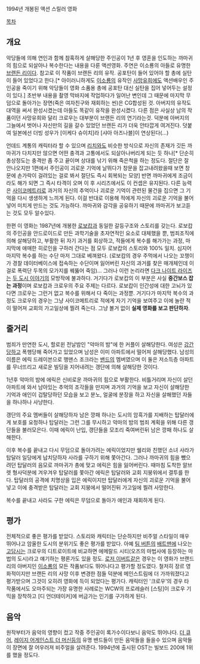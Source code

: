 1994년 개봉된 액션 스릴러 영화

{{{#!html
<object width="420" height="315"><param name="movie" value="https://www.youtube.com/v/lzbRSD_rM1A?version=3&amp;hl=en_US&amp;rel=0"></param><param name="allowFullScreen" value="true"></param><param name="allowscriptaccess" value="always"></param><embed src="https://www.youtube.com/v/lzbRSD_rM1A?version=3&amp;hl=en_US&amp;rel=0" type="application/x-shockwave-flash" width="420" height="315" allowscriptaccess="always" allowfullscreen="true"></embed></object>
}}}
[[목차]]
== 개요 ==
악당들에 의해 연인과 함께 참혹하게 살해당한 주인공이 1년 후 영혼을 인도하는 까마귀의 힘으로 되살아나 복수한다는 내용을 다룬 액션영화. 주연은 이소룡의 아들로 유명한 [[브랜든 리]]이다. 참고로 이 작품이 브랜든 리의 유작. 공포탄이 들어 있어야 할 총에 실탄이 들어 있었다고 한다.[* 아이러니하게도 [[이소룡]]의 유작인 [[사망유희]]에도 액션배우인 주인공을 죽이기 위해 악당들이 영화 소품용 총에 공포탄 대신 실탄을 집어 넣어두는 설정이 있다.] 초반부 내용을 촬영 막바지에 작업하다가 일어난 변인데 그 때문에 마지막 무덤으로 돌아가는 장면(죽은 여자친구와 재회하는 씬)은 CG합성된 것.  아버지의 유작도 대역을 써서 완성시켰는데 아들도 똑같이 유작을 완성시켰다.  다른 점은 사실상 남의 작품이던 사망유희와 달리 크로우는 대부분이 브랜든 리의 연기라는것.  덕분에 아버지의 그늘에서 벗어나 자신만의 길을 갈수 있었던 브랜든 리가 더욱 안타깝게 여겨진다.  덧붙여 일본에선 더빙 성우가 [이케다 슈이치]라 [샤아 아즈나블]이 연상된다(...)

언데드 계통의 캐릭터라 할 수 있으며 [[리치]]와도 비슷한 방식으로 자신의 존재가 깃든 까마귀가 다치지만 않으면 어떤 충격과 고통에서도 되살아나버리게 되는 듯 하나[* 단순히 총상정도는 충격만 좀 주고 끝이며 상대를 낚기 위해 죽은척을 하는 정도다.  절단은 잘 안나오지만 1편에서 주인공이 괴로운 기억에 날뛰다가 창문을 잡고내려왔을때 보면 창문에 손가락이 걸려있는 걸로 봐서 절단도 즉시 회복되는 모양] 반면 까마귀에게 조금이라도 해가 되면 그 즉시 타격이 오며 이 후 시리즈에서도 이 컨셉은 유지된다.  다른 능력은 [[사이코메트리]]로 과거의 자신의 추억이나 괴로운 기억이 관련된 물건을 집으면 그 기억을 다시 생생하게 느끼게 된다.  이걸 반대로 이용해 적에게 자신의 괴로운 기억을 불어넣어 미치게 만드는 것도 가능하다.  까마귀와 감각을 공유하기 때문에 까마귀가 보고듣는 것도 모두 알수있다.

한편 이 영화는 1987년에 개봉한 [[로보캅]]과 동일한 갈등구조와 스토리를 갖는다. 로보캅의 주인공을 안드로이드로 만든 과학기술을 초자연적인 요소로 대체했을 뿐, 범죄조직에 의해 살해당하고, 부활한 뒤 자기 과거를 회상하고, 적들에게 복수를 해가가는 과정, 마지막에 애매한 히로인을 구하러 간다는 점 모두 로보캅의 스토리와 100% 일치. 심지어 마지막 복수를 하는 수단 마저 그대로 베껴왔다. (로보캅의 경우 주먹에서 나오는 꼬챙이가 경찰 데이터베이스에 접속하는 수단이며 잃어버린 자신의 과거를 찾은 매개체인데 이걸로 폭력단 두목의 모가지를 꿰뚫어 죽임)... 그러나 이런 논리라면 [[다크 나이트 라이즈]]는 [[두 도시 이야기]]의 모방작에 불과하다.  거기다가 로보캅의 이 부분은 사실 '''중간보스 잡는 과정'''이며 로보캅과 크로우의 주요 주제는 다르다.  로보캅이 인간성에 대한 고뇌가 있다면 크로우는 그런거 없고 복수를 위해서 다 죽이는 과정뿐.  거기다가 마지막 복수의 과정도 크로우의 경우는 그냥 사이코메트리로 적에게 자기 기억을 보여주고 이에 놀란 적이 떨어져 교회의 가고일상에 찔려 죽는다.  그냥 볼거 없이 '''실제 영화를 보고 판단하자'''. 

== 줄거리 ==
범죄가 만연한 도시, 할로윈 전날밤인 "악마의 밤"에 한 커플이 살해당한다.  여성은 [[강간]]당하고 폭행당해 죽어가고 있었으며 남성은 이미 아파트에서 떨어져 살해당했다.  남성의 이름은 에릭 드레이븐으로 행맨스 조크라는 [[밴드]]의 멤버였으며 이 둘은 저소득층 아파트를 무너뜨리고 새로운 빌딩을 지어내려는 갱단에 의해 살해당한 것이다.

1년후 악마의 밤에 에릭은 신비로운 까마귀의 힘으로 부활한다.  비틀거리며 자신이 살던 아파트에 와서 남아있는 추억의 조각들을 만지며 과거의 기억을 보고 자신이 살해당한 기억과 애인이 겁탈당하던 모습을 보고 분노, 얼굴에 분장을 하고 자신을 살해했던 자들을 하나하나 사냥한다.  

갱단의 주요 멤버들이 살해당하자 남은 깡패 하나는 도시의 암흑가를 지배하는 탑달러에게 보호를 요청하나 탑달러는 그런 그를 무시하고 악마의 밤의 범죄 계획을 위해 다른 갱단들을 불러모은다.  이때 에릭이 난입, 갱단들을 모조리 죽여버린뒤 남은 깡패 하나도 살해한다.

이후 복수를 끝내고 다시 무덤으로 돌아가려는 에릭이었지만 쉘리와 친했던 소녀 사라가 탑달러 일당에게 납치당하자 사라를 구하기 위해 쫓아간다.  그러나 까마귀의 힘을 뺐으려던 탑달러의 음모로 까마귀가 총에 맞고 에릭은 힘을 잃어버린다.  때마침 도착한 알브렛 형사덕분에 겨우겨우 탑달러를 쫓아간 에릭은 탑달러와 교회 지붕위에서 결투를 한다.  탑달러의 공격에 치명상을 입은 에릭이지만 탑달러에게 자신의 괴로운 기억을 불어넣고 이에 충격받은 탑달러는 교회 지붕에서 떨어진뒤 가고일에 찔려 사망한다.

복수를 끝내고 사라도 구한 에릭은 무덤으로 돌아가 애인과 재회하게 된다.

== 평가 ==
전체적으로 좋은 평가를 받았다.  스토리와 캐릭터는 단순하지만 비주얼 스타일이 매우 뛰어나고 암울한 도시의 분위기도 좋은 평가를 받았다.  아예 [[팀 버튼]]의 [[배트맨]]에 나오는 [[고담]]시는 크로우의 디트로이트에 비교하면 에메랄드 시티(오즈의 마법사에 등장하는 마법의 도시)라고 얘기하는 평론가도 있을 정도.  [[로저 이버트]]같은 경우는 이 영화가 브랜드 리의 아버지인 [[이소룡]]의 모든 작품보다도 뛰어나다고 평가할 정도였다.  철저히 장르 영화적이지만 브랜든 리의 사망 이후 변경한 점들 덕분에 메인스트림에 더 가까워졌다고 평가받으며 그것이 오히려 영화에 득이 되었다는 평가다. 캐릭터인 '크로우'의 경우 타 작품에서도 오마주되는 가장 유명한 사례로는 WCW의 프로레슬러 [스팅]이 크로우 기믹을 장착하고 [디 언더테이커]에 버금가는 인기를 구가하게 된다.

== 음악 ==
원작부터가 음악의 영향이 컸고 작중 주인공이 록가수이다보니 음악도 뛰어나다.  [[더 큐어]], [[레이지 어게인스트 더 머신]]등의 유명 밴드들이 만든 음악들을 들을수 있으며 음악들이 장면에 잘 어우러져 비주얼을 살려준다.  1994년에 출시된 OST는 빌보드 200에 1위를 했을 정도다.
